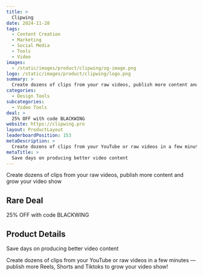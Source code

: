 ```yaml
---
title: >
  Clipwing
date: 2024-11-28
tags:
  - Content Creation
  - Marketing
  - Social Media
  - Tools
  - Video
images:
  - /static/images/product/clipwing/og-image.png
logo: /static/images/product/clipwing/logo.png
summary: >
  Create dozens of clips from your raw videos, publish more content and grow your video show
categories:
  - Design Tools
subcategories:
  - Video Tools
deal: >
  25% OFF with code BLACKWING
website: https://clipwing.pro
layout: ProductLayout
leaderboardPosition: 153
metaDescription: >
  Create dozens of clips from your YouTube or raw videos in a few minutes — publish more Reels, Shorts and Tiktoks to grow your video show!
metaTitle: >
  Save days on producing better video content
---
```

Create dozens of clips from your raw videos, publish more content and grow your video show

## Rare Deal

25% OFF with code BLACKWING

## Product Details

Save days on producing better video content

Create dozens of clips from your YouTube or raw videos in a few minutes — publish more Reels, Shorts and Tiktoks to grow your video show!
